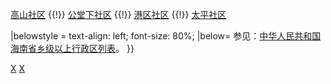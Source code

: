 {{Navbox
|name = 洋浦经济开发区新都区行政区划
|title = '''[[新都区 (洋浦经济开发区)|新都区]]行政区划'''
|above = 行政隶属：[[中华人民共和国]][[海南省]][[洋浦经济开发区]]　　办事处驻地：[[新都社区]]
|state = {{{state<includeonly>|collapsed</includeonly>}}}

|group1 = '''[[社区]]：'''
|list1 = [[新都社区]] {{!}} [[高山社区]] {{!}} [[公堂下社区]] {{!}} [[港区社区]] {{!}} [[太平社区]] 

|belowstyle = text-align: left; font-size: 80%;
|below= 参见：[[中华人民共和国海南省乡级以上行政区列表]]。
}}<noinclude>

[[Category:中国乡级行政区划模板|X]]
[[Category:海南省乡级行政区划模板|X]]

</noinclude>